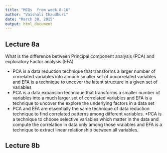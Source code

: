 ```yaml
---
title: "MCQs  from week 8-16"
author: "Vaishali Chaudhuri"
date: "March 30, 2015"
output: html_document
---
```


## Lecture 8a 


What is the difference between Principal component analysis (PCA) and exploratory Factor analysis (EFA)


* PCA is a data reduction technique that transforms a larger
number of correlated variables into a much smaller set of uncorrelated variables  and EFA is a technique to uncover the latent structure in a given set of variables
* PCA is a data expansion technique that transforms a smaller
number of  variables into a much larger set of correlated variables  and EFA is a technique to uncover the explore the underlying factors in a data set
* PCA and EFA are essentially the same technique of data reduction technique to find correlated patterns among different variables.
*PCA is a  technique to choose selective variables which matter in the data and compute the correlation in data only among those vraiables and EFA is a technique to extract linear relationship between all variables.

## Lecture 8b



